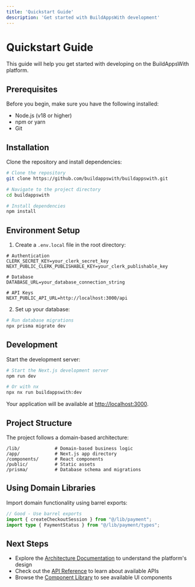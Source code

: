 ```yaml
---
title: 'Quickstart Guide'
description: 'Get started with BuildAppsWith development'
---
```


# Quickstart Guide

This guide will help you get started with developing on the BuildAppsWith platform.

## Prerequisites

Before you begin, make sure you have the following installed:

- Node.js (v18 or higher)
- npm or yarn
- Git

## Installation

Clone the repository and install dependencies:

```bash
# Clone the repository
git clone https://github.com/buildappswith/buildappswith.git

# Navigate to the project directory
cd buildappswith

# Install dependencies
npm install
```

## Environment Setup

1. Create a `.env.local` file in the root directory:

```
# Authentication
CLERK_SECRET_KEY=your_clerk_secret_key
NEXT_PUBLIC_CLERK_PUBLISHABLE_KEY=your_clerk_publishable_key

# Database
DATABASE_URL=your_database_connection_string

# API Keys
NEXT_PUBLIC_API_URL=http://localhost:3000/api
```

2. Set up your database:

```bash
# Run database migrations
npx prisma migrate dev
```

## Development

Start the development server:

```bash
# Start the Next.js development server
npm run dev

# Or with nx
npx nx run buildappswith:dev
```

Your application will be available at [http://localhost:3000](http://localhost:3000).

## Project Structure

The project follows a domain-based architecture:

```
/lib/             # Domain-based business logic
/app/             # Next.js app directory
/components/      # React components
/public/          # Static assets
/prisma/          # Database schema and migrations
```

## Using Domain Libraries

Import domain functionality using barrel exports:

```typescript
// Good - Use barrel exports
import { createCheckoutSession } from "@/lib/payment";
import type { PaymentStatus } from "@/lib/payment/types";
```

## Next Steps

- Explore the [Architecture Documentation](/architecture/overview) to understand the platform's design
- Check out the [API Reference](/api/overview) to learn about available APIs
- Browse the [Component Library](/components/overview) to see available UI components
